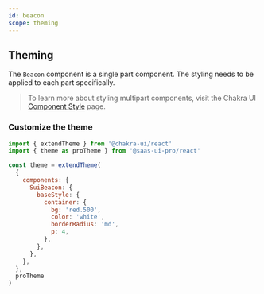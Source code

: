 ```yaml
---
id: beacon
scope: theming
---
```


## Theming

The `Beacon` component is a single part component. The styling needs to be
applied to each part specifically.

> To learn more about styling multipart components, visit the Chakra UI
> [Component Style](https://chakra-ui.com/docs/styled-system/component-style#styling-single-part-components)
> page.

### Customize the theme

```jsx
import { extendTheme } from '@chakra-ui/react'
import { theme as proTheme } from '@saas-ui-pro/react'

const theme = extendTheme(
  {
    components: {
      SuiBeacon: {
        baseStyle: {
          container: {
            bg: 'red.500',
            color: 'white',
            borderRadius: 'md',
            p: 4,
          },
        },
      },
    },
  },
  proTheme
)
```
